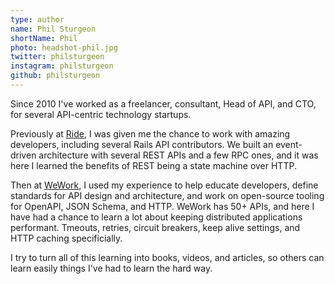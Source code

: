 ```yaml
---
type: author
name: Phil Sturgeon
shortName: Phil
photo: headshot-phil.jpg
twitter: philsturgeon
instagram: philsturgeon
github: philsturgeon
---
```


Since 2010 I've worked as a freelancer, consultant, Head of API, and CTO, for several API-centric technology startups.

Previously at [Ride](https://venturebeat.com/2015/04/07/carpooling-startup-ride-launches-with-help-from-ubers-first-cto/), I was given me the chance to work with amazing developers, including several Rails API contributors. We built an event-driven architecture with several REST APIs and a few RPC ones, and it was here I learned the benefits of REST being a state machine over HTTP.

Then at [WeWork](https://wework.com/), I used my experience to help educate developers, define standards for API design and architecture, and work on open-source tooling for OpenAPI, JSON Schema, and HTTP. WeWork has 50+ APIs, and here I have had a chance to learn a lot about keeping distributed applications performant. Tmeouts, retries, circuit breakers, keep alive settings, and HTTP caching specificially.

I try to turn all of this learning into books, videos, and articles, so others can learn easily things I've had to learn the hard way.